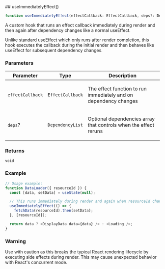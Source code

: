 
[//]: # (Do not edit directly)
[//]: # (Generated by the Cocokits TypeDoc custom theme)



<Meta title='Utils/Use Immediately Effect'/>
<MdxPage breadcrumb='Utils' title='Use Immediately Effect' tocItems={tocItems} hideThemeSwitcher={true}>
<div>
</div><div id="selection_useimmediatelyeffect">
## useImmediatelyEffect()

```ts
function useImmediatelyEffect(effectCallback: EffectCallback, deps?: DependencyList): void
```

A custom hook that runs an effect callback immediately during render and then again
after dependency changes like a normal useEffect.

Unlike standard useEffect which only runs after render completion, this hook
executes the callback during the initial render and then behaves like useEffect
for subsequent dependency changes.

### Parameters

<div className="arg-type-table-wrapper">
<table className="arg-type-table arg-type-table--full-width">
<thead>
<tr>
<th>Parameter</th>
<th>Type</th>
<th className="description-column">Description</th>
</tr>
</thead>
<tbody>
<tr>
<td>

`effectCallback`

</td>
<td>

`EffectCallback`

</td>
<td>

The effect function to run immediately and on dependency changes

</td>
</tr>
<tr>
<td>

`deps`?

</td>
<td>

`DependencyList`

</td>
<td>

Optional dependencies array that controls when the effect reruns

</td>
</tr>
</tbody>
</table>
</div>

### Returns

`void`

### Example

```ts
// Usage example:
function DataLoader({ resourceId }) {
  const [data, setData] = useState(null);

  // This runs immediately during render and again when resourceId changes
  useImmediatelyEffect(() => {
    fetchData(resourceId).then(setData);
  }, [resourceId]);

  return data ? <DisplayData data={data} /> : <Loading />;
}
```

### Warning

Use with caution as this breaks the typical React rendering lifecycle by executing
side effects during render. This may cause unexpected behavior with React's concurrent mode.

</div>
</MdxPage>
